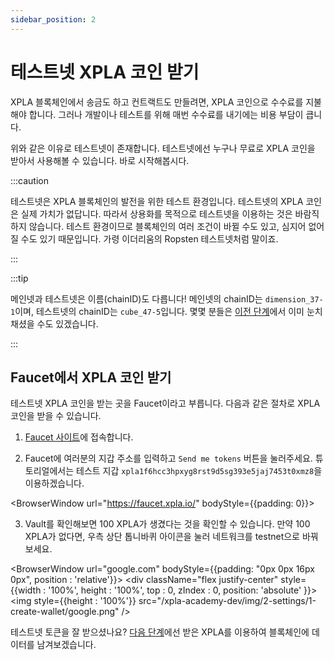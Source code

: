 ```yaml
---
sidebar_position: 2
---
```


# 테스트넷 XPLA 코인 받기


XPLA 블록체인에서 송금도 하고 컨트랙트도 만들려면, XPLA 코인으로 수수료를 지불해야 합니다. 그러나 개발이나 테스트를 위해 매번 수수료를 내기에는 비용 부담이 큽니다.

위와 같은 이유로 테스트넷이 존재합니다. 테스트넷에선 누구나 무료로 XPLA 코인을 받아서 사용해볼 수 있습니다. 바로 시작해봅시다.

:::caution

테스트넷은 XPLA 블록체인의 발전을 위한 테스트 환경입니다. 테스트넷의 XPLA 코인은 실제 가치가 없답니다. 따라서 상용화를 목적으로 테스트넷을 이용하는 것은 바람직하지 않습니다. 테스트 환경이므로 블록체인의 여러 조건이 바뀔 수도 있고, 심지어 없어질 수도 있기 때문입니다. 가령 이더리움의 Ropsten 테스트넷처럼 말이죠.

:::

:::tip

메인넷과 테스트넷은 이름(chainID)도 다릅니다! 메인넷의 chainID는 `dimension_37-1`이며, 테스트넷의 chainID는 `cube_47-5`입니다. 몇몇 분들은 [이전 단계](/startlearning/settings/create-wallet/create-wallet-with-js#runjs)에서 이미 눈치채셨을 수도 있겠습니다.

:::

## Faucet에서 XPLA 코인 받기

테스트넷 XPLA 코인을 받는 곳을 Faucet이라고 부릅니다. 다음과 같은 절차로 XPLA 코인을 받을 수 있습니다.

1. [Faucet 사이트](https://faucet.xpla.io/)에 접속합니다.

2. Faucet에 여러분의 지갑 주소를 입력하고 `Send me tokens` 버튼을 눌러주세요. 튜토리얼에서는 테스트 지갑 `xpla1f6hcc3hpxyg8rst9d5sg393e5jaj7453t0xmz8`을 이용하겠습니다.

<BrowserWindow url="https://faucet.xpla.io/" bodyStyle={{padding: 0}}>
<div className="flex justify-center" style={{backgroundColor : 'hsl(240, 20%, 97%)', position : 'relative'}}>
    <div style={{position : 'absolute', backgroundColor : '#031435', height : '29px', width : '100%', top : 0, zIndex : 0}} />
    <VaultImgCard style={{zIndex : 1}} imgSrc="/xpla-academy-dev/img/2-settings/1-create-wallet/faucet-example.png" />
</div>
</BrowserWindow>

3. Vault를 확인해보면 100 XPLA가 생겼다는 것을 확인할 수 있습니다. 만약 100 XPLA가 없다면, 우측 상단 톱니바퀴 아이콘을 눌러 네트워크를 testnet으로 바꿔보세요.

<BrowserWindow url="google.com" bodyStyle={{padding: "0px 0px 16px 0px", position : 'relative'}}>
    <div className="flex justify-center" style={{width : '100%', height : '100%', top : 0, zIndex : 0, position: 'absolute' }}>
        <img  style={{height : '100%'}} src="/xpla-academy-dev/img/2-settings/1-create-wallet/google.png" />
    </div>
<div className="flex justify-end" style={{zIndex : 1,position:'relative'}}>
    <VaultImgCard imgSrc="/xpla-academy-dev/img/2-settings/1-create-wallet/get-token.png" />
</div>
</BrowserWindow>

테스트넷 토큰을 잘 받으셨나요? [다음 단계](/startlearning/settings/create-testnet-transaction/send-tx)에선 받은 XPLA를 이용하여 블록체인에 데이터를 남겨보겠습니다.
